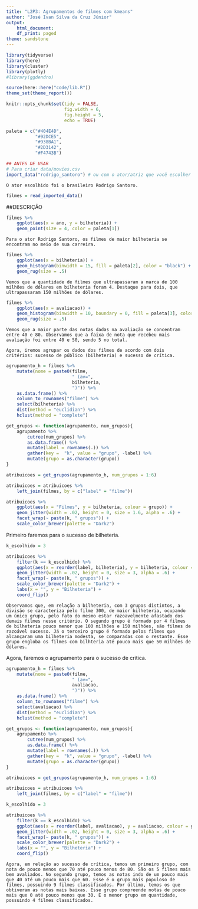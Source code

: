 ```yaml
---
title: "L2P3: Agrupamentos de filmes com kmeans"
author: "José Ivan Silva da Cruz Júnior"
output:
    html_document:
    df_print: paged
theme: sandstone
---
```


```r
library(tidyverse)
library(here)
library(cluster)
library(plotly)
#library(ggdendro)

source(here::here("code/lib.R"))
theme_set(theme_report())

knitr::opts_chunk$set(tidy = FALSE,
                      fig.width = 6,
                      fig.height = 5,
                      echo = TRUE)

paleta = c("#404E4D",
           "#92DCE5",
           "#938BA1",
           "#2D3142",
           "#F4743B")
```

```r
## ANTES DE USAR
# Para criar data/movies.csv
import_data("rodrigo_santoro") # ou com o ator/atriz que você escolher
```

    O ator escolhido foi o brasileiro Rodrigo Santoro.

```r
filmes = read_imported_data()
```

##DESCRIÇÃO

```r
filmes %>% 
    ggplot(aes(x = ano, y = bilheteria)) + 
    geom_point(size = 4, color = paleta[1]) 
```

    Para o ator Rodrigo Santoro, os filmes de maior bilheteria se encontram no meio de sua carreira.
    
```r
filmes %>% 
    ggplot(aes(x = bilheteria)) + 
    geom_histogram(binwidth = 15, fill = paleta[2], color = "black") + 
    geom_rug(size = .5) 
```
    
    Vemos que a quantidade de filmes que ultrapassaram a marca de 100 milhões de dólares em bilheteria foram 4. Destaque para dois, que ultrapassaram 150 milhões de dólares.
    
```r
filmes %>% 
    ggplot(aes(x = avaliacao)) + 
    geom_histogram(binwidth = 10, boundary = 0, fill = paleta[3], color = "black") + 
    geom_rug(size = .5) 
```

    Vemos que a maior parte das notas dadas na avaliação se concentram entre 40 e 80. Observamos que a faixa de nota que recebeu mais avaliação foi entre 40 e 50, sendo 5 no total.
    
    Agora, iremos agrupar os dados dos filmes de acordo com dois critérios: sucesso de público (bilheteria) e sucesso de crítica. 
```r
agrupamento_h = filmes %>% 
    mutate(nome = paste0(filme, 
                         " (av=", 
                         bilheteria, 
                         ")")) %>% 
    as.data.frame() %>% 
    column_to_rownames("filme") %>% 
    select(bilheteria) %>%
    dist(method = "euclidian") %>% 
    hclust(method = "complete")

```


```r
get_grupos <- function(agrupamento, num_grupos){
    agrupamento %>% 
        cutree(num_grupos) %>% 
        as.data.frame() %>% 
        mutate(label = rownames(.)) %>% 
        gather(key =  "k", value = "grupo", -label) %>% 
        mutate(grupo = as.character(grupo))
}

atribuicoes = get_grupos(agrupamento_h, num_grupos = 1:6)

atribuicoes = atribuicoes %>% 
    left_join(filmes, by = c("label" = "filme"))

atribuicoes %>% 
    ggplot(aes(x = "Filmes", y = bilheteria, colour = grupo)) + 
    geom_jitter(width = .02, height = 0, size = 1.6, alpha = .6) + 
    facet_wrap(~ paste(k, " grupos")) + 
    scale_color_brewer(palette = "Dark2")
```

Primeiro faremos para o sucesso de bilheteria.
```r
k_escolhido = 3

atribuicoes %>% 
    filter(k == k_escolhido) %>% 
    ggplot(aes(x = reorder(label, bilheteria), y = bilheteria, colour = grupo)) + 
    geom_jitter(width = .02, height = 0, size = 3, alpha = .6) + 
    facet_wrap(~ paste(k, " grupos")) + 
    scale_color_brewer(palette = "Dark2") + 
    labs(x = "", y = "Bilheteria") + 
    coord_flip() 
```

    Observamos que, em relação a bilheteria, com 3 grupos distintos, a divisão se caracteriza pelo filme 300, de maior bilheteria, ocupando um único grupo, pelo fato do mesmo estar razoavelmente afastado dos demais filmes nesse critério. O segundo grupo é formado por 4 filmes de bilheteria pouco menor que 100 milhões e 150 milhões, são filmes de razoável sucesso. Já o terceiro grupo é formado pelos filmes que alcançaram uma bilheteria modesta, se comparadas com o restante. Esse grupo engloba os filmes com bilhteria até pouco mais que 50 milhões de dólares.
    
    
Agora, faremos o agrupamento para o sucesso de crítica.

```r
agrupamento_h = filmes %>% 
    mutate(nome = paste0(filme, 
                         " (av=", 
                         avaliacao, 
                         ")")) %>% 
    as.data.frame() %>% 
    column_to_rownames("filme") %>% 
    select(avaliacao) %>%
    dist(method = "euclidian") %>% 
    hclust(method = "complete")
```

```r
get_grupos <- function(agrupamento, num_grupos){
    agrupamento %>% 
        cutree(num_grupos) %>% 
        as.data.frame() %>% 
        mutate(label = rownames(.)) %>% 
        gather(key =  "k", value = "grupo", -label) %>% 
        mutate(grupo = as.character(grupo))
}

atribuicoes = get_grupos(agrupamento_h, num_grupos = 1:6)

atribuicoes = atribuicoes %>% 
    left_join(filmes, by = c("label" = "filme"))
```

```r
k_escolhido = 3

atribuicoes %>% 
    filter(k == k_escolhido) %>% 
    ggplot(aes(x = reorder(label, avaliacao), y = avaliacao, colour = grupo)) + 
    geom_jitter(width = .02, height = 0, size = 3, alpha = .6) + 
    facet_wrap(~ paste(k, " grupos")) + 
    scale_color_brewer(palette = "Dark2") + 
    labs(x = "", y = "Bilheteria") + 
    coord_flip() 
```

    Agora, em relação ao sucesso de crítica, temos um primeiro grupo, com nota de pouco menos que 70 até pouco menos de 80. São os 5 filmes mais bem avaliados. No segundo grupo, temos as notas indo de um pouco mais que 40 até um pouco mais que 60. Esse é o grupo mais populoso de filmes, possuindo 9 filmes classificados. Por último, temos os que obtiveram as notas mais baixas. Esse grupo compreende notas de pouco mais que 0 até pouco menos que 30. É o menor grupo em quantidade, possuindo 4 filmes classificados.






